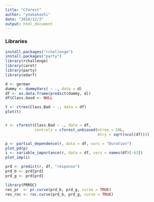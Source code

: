 ```yaml
---
title: "Cforest"
author: "ynakahashi"
date: "2018/12/3"
output: html_document
---
```


### Libraries

```r
install.packages("rchallenge")
install.packages("party")
library(rchallenge)
library(caret)
library(party)
library(edarf)
```

```r
d <- german
dummy <- dummyVars( ~ ., data = d)
df <- as.data.frame(predict(dummy, d))
df$Class.Good <- NULL
```


```r
t <- ctree(Class.Bad ~ ., data = df)
plot(t)


r <- cforest(Class.Bad ~ ., data = df, 
             controls = cforest_unbiased(ntree = 50L,
                                         mtry = sqrt(ncol(df))))
```

```r
p <- partial_dependence(r, data = df, vars = "Duration")
plot_pd(p)
i <- variable_importance(r, data = df, vars = names(df)[-63])
plot_imp(i)
```

```r
prd <- predict(r, df, "response")
prd_b <- prd[prd]
prd_g <- prd[prd]

library(PRROC)
res_pr  <- pr.curve(prd_b, prd_g, curve = TRUE)
res_roc <- roc.curve(prd_b, prd_g, curve = TRUE)
```

